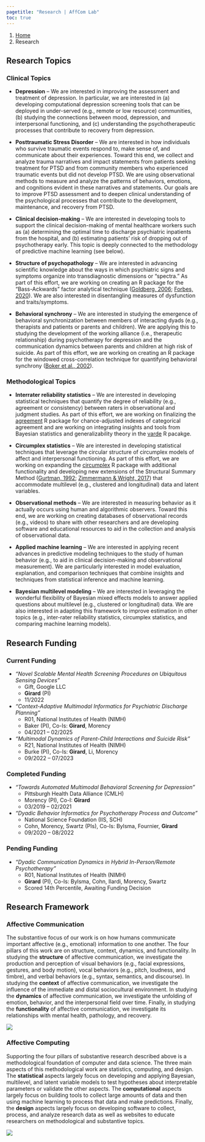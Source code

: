```yaml
---
pagetitle: "Research | AffCom Lab"
toc: true
---
```


```{=html}
<nav aria-label="breadcrumb">
  <ol class="breadcrumb">
    <li class="breadcrumb-item"><a href="index.html">Home</a></li>
    <li class="breadcrumb-item active" aria-current="page">Research</li>
  </ol>
</nav>
```

## Research Topics

### Clinical Topics

- **Depression** – We are interested in improving the assessment and treatment of depression. In particular, we are interested in (a) developing computational depression screening tools that can be deployed in under-served (e.g., remote or low resource) communities, (b) studying the connections between mood, depression, and interpersonal functioning, and (c) understanding the psychotherapeutic processes that contribute to recovery from depression.

- **Posttraumatic Stress Disorder** – We are interested in how individuals who survive traumatic events respond to, make sense of, and communicate about their experiences. Toward this end, we collect and analyze trauma narratives and impact statements from patients seeking treatment for PTSD and from community members who experienced traumatic events but did not develop PTSD. We are using observational methods to measure and analyze the patterns of behaviors, emotions, and cognitions evident in these narratives and statements. Our goals are to improve PTSD assessment and to deepen clinical understanding of the psychological processes that contribute to the development, maintenance, and recovery from PTSD.

- **Clinical decision-making** – We are interested in developing tools to support the clinical decision-making of mental healthcare workers such as (a) determining the optimal time to discharge psychiatric inpatients from the hospital, and (b) estimating patients' risk of dropping out of psychotherapy early. This topic is deeply connected to the methodology of predictive machine learning (see below).

- **Structure of psychopathology** – We are interested in advancing scientific knowledge about the ways in which psychiatric signs and symptoms organize into transdiagnostic dimensions or "spectra." As part of this effort, we are working on creating an R package for the "Bass-Ackwards" factor analytical technique ([Goldberg, 2006](https://doi.org/10/c9sqkd); [Forbes, 2020](https://osf.io/ksxwv/)). We are also interested in disentangling measures of dysfunction and traits/symptoms.

- **Behavioral synchrony** – We are interested in studying the emergence of behavioral synchronization between members of interacting dyads (e.g., therapists and patients or parents and children). We are applying this to studying the development of the working alliance (i.e., therapeutic relationship) during psychotherapy for depression and the communication dynamics between parents and children at high risk of suicide. As part of this effort, we are working on creating an R package for the windowed cross-correlation technique for quantifying behavioral synchrony ([Boker et al., 2002](https://doi.org/10/dzffkm)).

### Methodological Topics

- **Interrater reliability statistics** – We are interested in developing statistical techniques that quantify the degree of reliability (e.g., agreement or consistency) between raters in observational and judgment studies. As part of this effort, we are working on finalizing the [agreement](https://github.com/jmgirard/agreement) R package for chance-adjusted indexes of categorical agreement and are working on integrating insights and tools from Bayesian statistics and generalizability theory in the [varde](https://github.com/jmgirard/varde) R pacakge.

- **Circumplex statistics** – We are interested in developing statistical techniques that leverage the circular structure of circumplex models of affect and interpersonal functioning. As part of this effort, we are working on expanding the [circumplex](https://circumplex.jmgirard.com) R package with additional functionality and developing new extensions of the Structural Summary Method ([Gurtman, 1992](https://doi.org/10/dz63mw); [Zimmermann & Wright, 2017](https://doi.org/10/f9fz5d)) that accommodate multilevel (e.g., clustered and longitudinal) data and latent variables.

- **Observational methods** – We are interested in measuring behavior as it actually occurs using human and algorithmic observers. Toward this end, we are working on creating databases of observational records (e.g., videos) to share with other researchers and are developing software and educational resources to aid in the collection and analysis of observational data.

- **Applied machine learning** – We are interested in applying recent advances in predictive modeling techniques to the study of human behavior (e.g., to aid in clinical decision-making and observational measurement). We are particularly interested in model evaluation, explanation, and comparison techniques that combine insights and techniques from statistical inference and machine learning.

- **Bayesian multilevel modeling** – We are interested in leveraging the wonderful flexibility of Bayesian mixed effects models to answer applied questions about multilevel (e.g., clustered or longitudinal) data. We are also interested in adapting this framework to improve estimation in other topics (e.g., inter-rater reliability statistics, circumplex statistics, and comparing machine learning models).

## Research Funding

### Current Funding

- *"Novel Scalable Mental Health Screening Procedures on Ubiquitous Sensing Devices"*
    - Gift, Google LLC
    - **Girard** (PI)
    - 11/2022

- *"Context-Adaptive Multimodal Informatics for Psychiatric Discharge Planning"*
    - R01, National Institutes of Health (NIMH)
    - Baker (PI), Co-Is: **Girard**, Morency
    - 04/2021 – 02/2025
    
- *"Multimodal Dynamics of Parent-Child Interactions and Suicide Risk"*
    - R21, National Institutes of Health (NIMH)
    - Burke (PI), Co-Is: **Girard**, Li, Morency
    - 09/2022 – 07/2023

### Completed Funding

- *"Towards Automated Multimodal Behavioral Screening for Depression"*
    - Pittsburgh Health Data Alliance (CMLH)
    - Morency (PI), Co-I: **Girard**
    - 03/2019 – 02/2021
    
- *"Dyadic Behavior Informatics for Psychotherapy Process and Outcome"*
    - National Science Foundation (IIS, SCH)
    - Cohn, Morency, Swartz (PIs), Co-Is: Bylsma, Fournier, **Girard**
    - 09/2020 – 08/2022

### Pending Funding

<!-- - *"Patient-focused Prediction of Dropout from PTSD Treatment"* -->
<!--     - R21, National Institutes of Health (NIMH) -->
<!--     - **Girard** (PI), Co-I: Sprunger -->
<!--     - Not Scored, Currently in Revision -->

<!-- - *"Naturalistic Probe for Dynamic Assessment of Emotional Reactivity"* -->
<!--     - R01, National Institutes of Health (NIMH) -->
<!--     - Liebenthal (PI), Co-Is: **Girard**, Tie  -->
<!--     - Not Scored, Currently in Revision -->
    
- *"Dyadic Communication Dynamics in Hybrid In-Person/Remote Psychotherapy"*
    - R01, National Institutes of Health (NIMH)
    - **Girard** (PI), Co-Is: Bylsma, Cohn, Ilardi, Morency, Swartz
    - Scored 14th Percentile, Awaiting Funding Decision

## Research Framework

### Affective Communication

The substantive focus of our work is on how humans communicate important affective (e.g., emotional) information to one another. The four pillars of this work are on structure, context, dynamics, and functionality. In studying the **structure** of affective communication, we investigate the production and perception of visual behaviors (e.g., facial expressions, gestures, and body motion), vocal behaviors (e.g., pitch, loudness, and timbre), and verbal behaviors (e.g., syntax, semantics, and discourse). In studying the **context** of affective communication, we investigate the influence of the immediate and distal sociocultural environment. In studying the **dynamics** of affective communication, we investigate the unfolding of emotion, behavior, and the interpersonal field over time. Finally, in studying the **functionality** of affective communication, we investigate its relationships with mental health, pathology, and recovery.

![](./img/framework1.png)

### Affective Computing

Supporting the four pillars of substantive research described above is a methodological foundation of computer and data science. The three main aspects of this methodological work are statistics, computing, and design. The **statistical** aspects largely focus on developing and applying Bayesian, multilevel, and latent variable models to test hypotheses about interpretable parameters or validate the other aspects. The **computational** aspects largely focus on building tools to collect large amounts of data and then using machine learning to process that data and make predictions. Finally, the **design** aspects largely focus on developing software to collect, process, and analyze research data as well as websites to educate researchers on methodological and substantive topics.

![](./img/framework2.png)
